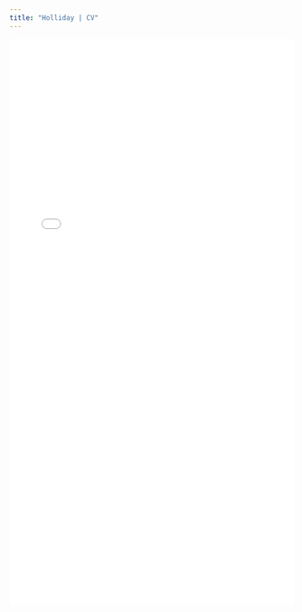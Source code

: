 ```yaml
---
title: "Holliday | CV"
---
```


<style>
  .title{
    display: none;
  }
</style>

<link rel="stylesheet" href="styles.css" type="text/css">

<object data="pdfs/Holliday_CV_web_v02072024.pdf" type="application/pdf" width="100%" height="1000">
<embed src="pdfs/Holliday_CV_web_v02072024.pdf" type="application/pdf" width="100%" height="1000"/>
</object>